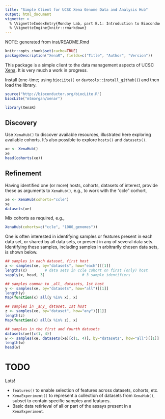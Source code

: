 ```yaml
---
title: "Simple Client for UCSC Xena Genome Data and Analysis Hub"
output: html_document
vignette: >
  % \VignetteIndexEntry{Monday Lab, part B.1: Introduction to Bioconductor}
  % \VignetteEngine{knitr::rmarkdown}
---
```


NOTE: generated from inst/README.Rmd

```r
knitr::opts_chunk$set(cache=TRUE)
packageDescription("XenaR", fields=c("Title", "Author", "Version"))
```

This package is a simple client to the data management aspects of UCSC
[Xena](http://xena.ucsc.edu). It is very much a work in progress.

Install (one-time; using `biocLite()` or `devtools::install_github()`)
and then load the library.

```r
source("http://bioconductor.org/biocLite.R")
biocLite("mtmorgan/xenar") 
```
```r
library(XenaR) 
```

## Discovery

Use `XenaHub()` to discover available resources, illustrated here
exploring available cohorts. It's also possible to explore `hosts()`
and `datasets()`.

```r
xe <- XenaHub()
xe
head(cohorts(xe))
```

## Refinement

Having identified one (or more) hosts, cohorts, datasets of interest,
provide these as arguments to `XenaHub()`, e.g., to work with the
"ccle" corhort,

```r
xe <- XenaHub(cohorts="ccle")
xe
datasets(xe)
```

Mix cohorts as required, e.g.,

```r
XenaHub(cohorts=c("ccle", "1000_genomes"))
```

One is often interested in identifying samples or features present in
each data set, or shared by all data sets, or present in any of
several data sets. Identifying these samples, including samples in
arbitrarily chosen data sets, is shown below.

```r
## samples in each dataset, first host
x <- samples(xe, by="datasets", how="each")[[1]]
lengths(x)        # data sets in ccle cohort on first (only) host
sapply(x, head, 3)                 # 3 sample identifiers

## samples common to _all_ datasets, 1st host
y <- samples(xe, by="datasets", how="all")[[1]]
length(y)
Map(function(x) all(y %in% x), x)

## samples in _any_ dataset, 1st host
z <- samples(xe, by="dataset", how="any")[[1]]
length(z)
Map(function(x) all(x %in% z), x)

## samples in the first and fourth datasets
datasets(xe)[c(1, 4)]
w <- samples(xe, datasets(xe)[c(1, 4)], by="datasets", how="all")[[1]]
length(w)
head(w)
```

# TODO

Lots!

- `features()` to enable selection of features across datasets,
  cohorts, etc.
- `XenaExperiment()` to represent a collection of datasets from
  `XenaHub()`, subset to contain specific samples and features.
- Basic data retirieval of all or part of the assays present in a
  `XenaExperiment`.
